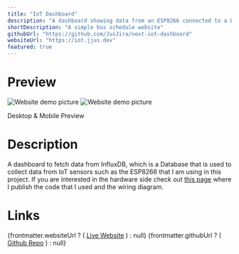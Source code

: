 ```yaml
---
title: "IoT Dashboard"
description: "A dashboard showing data from an ESP8266 connected to a DHT22 temperature and humidity sensor located at home"
shortDescription: "A simple bus schedule website"
githubUrl: "https://github.com/JusJira/next-iot-dashboard"
websiteUrl: "https://iot.jjus.dev"
featured: true
---
```


# Preview

<div class="m-auto grid grid-cols-1 md:grid-cols-4 gap-4 grid-rows-[repeat(auto-fit)] md:grid-rows-[repeat(auto-fit)]">
  <Image
  class="md:col-span-3"
    src={webImage}
    alt="Website demo picture"
  />
  <Image
  class="max-h-fit"
    src={webImageMobile}
    alt="Website demo picture"
  />
  <p class="md:col-span-4">Desktop & Mobile Preview</p>
</div>

# Description
A dashboard to fetch data from InfluxDB, which is a Database that is used to collect data from IoT sensors such as the ESP8266 that I am using in this project. If you are interested in the hardware side check out [this page](/projects/iot-esp8266/) where I publish the code that I used and the wiring diagram.

# Links

<div class="flex flex-col">
  {frontmatter.websiteUrl ? (
    <a href={frontmatter.websiteUrl}>Live Website</a>
  ) : null}
  {frontmatter.githubUrl ? (
    <a href={frontmatter.githubUrl}>Github Repo</a>
  ) : null}
</div>
